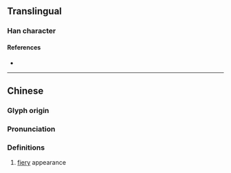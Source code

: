 {{character info}}
==Translingual==

===Han character===
{{Han char|rn=86|rad=火|as=24|sn=28|four=91814|canj=FMBO,XFMBO|ids=⿰火靈}}

====References====
* {{Han ref|kx=0688.180|dkj=19644|dj=1101.040|hdz=32250.250|uh=7227|ud=29223|bh=F9BC|bd=63932}}

----

==Chinese==
{{zh-forms|s=𫞠 }}

===Glyph origin===
{{Han etym}}

===Pronunciation===
{{zh-pron
|m=líng
|c=leng5
|mc=y
|oc=y
|cat=
}}

===Definitions===
{{zh-hanzi}}

# [[fiery]] appearance